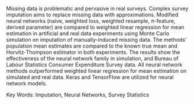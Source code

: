 Missing data is problematic and pervasive in real surveys. Complex survey imputation aims to replace missing data with approximations. Modified neural networks (naive, weighted loss, weighted resample, $\pi$-feature, derived parameter) are compared to weighted linear regression for mean estimation in artificial and real data experiments using Monte Carlo simulation on imputation of manually-induced missing data. The methods' population mean estimates are compared to the known true mean and Horvitz-Thompson estimator in both experiments. The results show the effectiveness of the neural network family in simulation, and Bureau of Labour Statistics Consumer Expenditure Survey data. All neural network methods outperformed weighted linear regression for mean estimation on simulated and real data. Keras and TensorFlow are utilized for neural network models.

Key Words: Imputation, Neural Networks, Survey Statistics